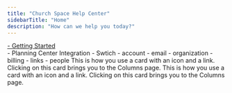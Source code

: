 ```yaml
---
title: "Church Space Help Center"
sidebarTitle: "Home"
description: "How can we help you today?"
---
```


<a href="https://help.churchspace.co/getting-started">
  <div className="p-4 border border-red-500 rounded-md">- Getting Started</div>
</a>
- Planning Center Integration - Swtich - account - email - organization -
billing - links - people
<Columns cols={2}>
  <Card
    title="Click on me"
    icon="text"
    href="/components/columns"
    img="/images/card-with-image.png"
  >
    This is how you use a card with an icon and a link. Clicking on this card
    brings you to the Columns page.
    <Card
      title="Click on me too"
      icon="text"
      href="/components/columns"
      img="/images/card-with-image.png"
    >
      This is how you use a card with an icon and a link. Clicking on this card
      brings you to the Columns page.
    </Card>
  </Card>
</Columns>
